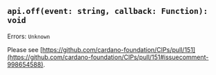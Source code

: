 
<ExperimentalChip />

## `api.off(event: string, callback: Function): void` 

Errors: `Unknown`

Please see 
[https://github.com/cardano-foundation/CIPs/pull/151](https://github.com/cardano-foundation/CIPs/pull/151#issuecomment-998654588).

<CaniuseTable api={Api.On}/>